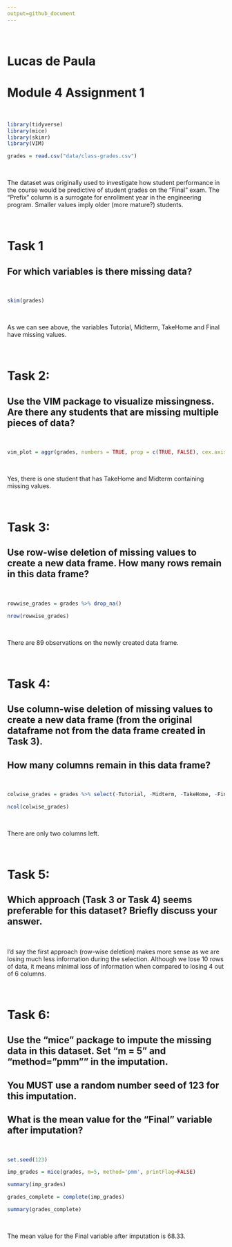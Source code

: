```yaml
---
output=github_document
---
```


&nbsp;

# Lucas de Paula
# Module 4 Assignment 1

&nbsp;

```r

library(tidyverse)
library(mice)
library(skimr)
library(VIM)
```

```r

grades = read.csv("data/class-grades.csv")

```

&nbsp;

The dataset was originally used to investigate how student performance in the course would be predictive of student grades on the “Final” exam. 
The “Prefix” column is a surrogate for enrollment year in the engineering program.  Smaller values imply older (more mature?) students.

&nbsp;

# Task 1
## For which variables is there missing data?

&nbsp;

```r

skim(grades)

```

&nbsp;

As we can see above, the variables Tutorial, Midterm, TakeHome and Final have missing values.

&nbsp;

# Task 2: 
## Use the VIM package to visualize missingness. Are there any students that are missing multiple pieces of data?

&nbsp;

```r

vim_plot = aggr(grades, numbers = TRUE, prop = c(TRUE, FALSE), cex.axis=.7)

```

&nbsp;

Yes, there is one student that has TakeHome and Midterm containing missing values.

&nbsp;

# Task 3: 
## Use row-wise deletion of missing values to create a new data frame. How many rows remain in this data frame?

&nbsp;

```r

rowwise_grades = grades %>% drop_na() 

nrow(rowwise_grades)

```

&nbsp;

There are 89 observations on the newly created data frame.

&nbsp;

# Task 4: 
## Use column-wise deletion of missing values to create a new data frame (from the original dataframe not from the data frame created in Task 3). 
## How many columns remain in this data frame?

&nbsp;

```r

colwise_grades = grades %>% select(-Tutorial, -Midterm, -TakeHome, -Final)

ncol(colwise_grades)


```

&nbsp;

There are only two columns left.

&nbsp;

# Task 5: 
## Which approach (Task 3 or Task 4) seems preferable for this dataset? Briefly discuss your answer.

&nbsp;

I'd say the first approach (row-wise deletion) makes more sense as we are losing much less information during the selection.
Although we lose 10 rows of data, it means minimal loss of information when compared to losing 4 out of 6 columns.

&nbsp;

# Task 6:
## Use the “mice” package to impute the missing data in this dataset. Set “m = 5” and “method=”pmm"" in the imputation. 
## You MUST use a random number seed of 123 for this imputation. 
## What is the mean value for the “Final” variable after imputation?

&nbsp;

```r

set.seed(123) 

imp_grades = mice(grades, m=5, method='pmm', printFlag=FALSE)

summary(imp_grades)

grades_complete = complete(imp_grades) 

summary(grades_complete)

```

&nbsp;

The mean value for the Final variable after imputation is 68.33.

&nbsp;

